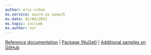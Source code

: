 ```yaml
---
author: eric-urban
ms.service: azure-ai-speech
ms.date: 02/04/2022
ms.topic: include
ms.author: eur
---
```


[Reference documentation](/cpp/cognitive-services/speech/) | [Package (NuGet)](https://www.nuget.org/packages/Microsoft.CognitiveServices.Speech) | [Additional samples on GitHub](https://aka.ms/speech/github-cpp)
